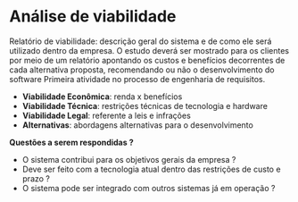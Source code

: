 # Análise de viabilidade

Relatório de viabilidade: descrição geral do sistema e de como ele será utilizado dentro da empresa. O estudo deverá ser mostrado para os clientes por meio de um relatório apontando os custos e benefícios decorrentes de cada alternativa proposta, recomendando ou não o desenvolvimento do software Primeira atividade no processo de engenharia de requisitos.
  - **Viabilidade Econômica**: renda x benefícios
  - **Viabilidade Técnica**: restrições técnicas de tecnologia e hardware
  - **Viabilidade Legal**: referente a leis e infrações
  - **Alternativas**: abordagens alternativas para o desenvolvimento


**Questões a serem respondidas ?**

- O sistema contribui para os objetivos gerais da empresa ?
- Deve ser feito com a tecnologia atual dentro das restrições de custo e prazo ?
- O sistema pode ser integrado com outros sistemas já em operação ?